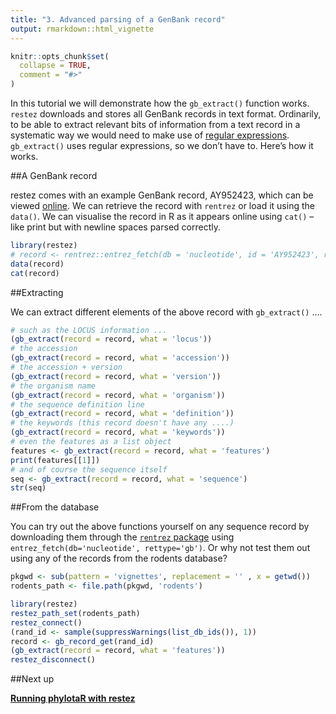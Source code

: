 ```yaml
---
title: "3. Advanced parsing of a GenBank record"
output: rmarkdown::html_vignette
---
```


```r
knitr::opts_chunk$set(
  collapse = TRUE,
  comment = "#>"
)
```

In this tutorial we will demonstrate how the `gb_extract()` function works. `restez` downloads and stores all GenBank records in text format. Ordinarily, to be able to extract relevant bits of information from a text record in a systematic way we would need to make use of [regular expressions](https://en.wikipedia.org/wiki/Regular_expression). `gb_extract()` uses regular expressions, so we don't have to. Here's how it works.

##A GenBank record

restez comes with an example GenBank record, AY952423, which can be viewed [online](https://www.ncbi.nlm.nih.gov/nuccore/AY952423.1). We can retrieve the record with `rentrez` or load it using the `data()`. We can visualise the record in R as it appears online using `cat()` -- like print but with newline spaces parsed correctly.

```r
library(restez)
# record <- rentrez::entrez_fetch(db = 'nucleotide', id = 'AY952423', rettype = 'gb', retmode = 'text')
data(record)
cat(record)
```

##Extracting

We can extract different elements of the above record with `gb_extract()` ....

```r
# such as the LOCUS information ...
(gb_extract(record = record, what = 'locus'))
# the accession
(gb_extract(record = record, what = 'accession'))
# the accession + version
(gb_extract(record = record, what = 'version'))
# the organism name
(gb_extract(record = record, what = 'organism'))
# the sequence definition line
(gb_extract(record = record, what = 'definition'))
# the keywords (this record doesn't have any ....)
(gb_extract(record = record, what = 'keywords'))
# even the features as a list object
features <- gb_extract(record = record, what = 'features')
print(features[[1]])
# and of course the sequence itself
seq <- gb_extract(record = record, what = 'sequence')
str(seq)
```

##From the database

You can try out the above functions yourself on any sequence record by downloading them through the [`rentrez` package](https://github.com/ropensci/rentrez) using `entrez_fetch(db='nucleotide', rettype='gb')`. Or why not test them out using any of the records from the rodents database?

```r
pkgwd <- sub(pattern = 'vignettes', replacement = '' , x = getwd())
rodents_path <- file.path(pkgwd, 'rodents')
```
```r
library(restez)
restez_path_set(rodents_path)
restez_connect()
(rand_id <- sample(suppressWarnings(list_db_ids()), 1))
record <- gb_record_get(rand_id)
(gb_extract(record = record, what = 'features'))
restez_disconnect()
```

##Next up

**[Running phylotaR with restez](https://ropensci.github.io/restez/articles/4_phylotar.html)**
